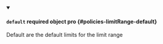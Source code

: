 
<details className="config-field" data-expandable="false" open>
<summary>

#### `default` <span className="config-field-required" data-required="false">required</span> <span className="config-field-type">object</span> <span className="config-field-default"></span> <span className="config-field-enum"></span> <span data-pro="false" className="config-field-pro">pro</span> {#policies-limitRange-default}

Default are the default limits for the limit range

</summary>



</details>
